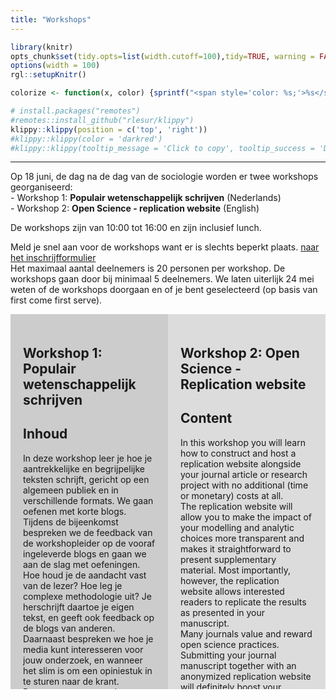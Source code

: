 ```yaml
---
title: "Workshops"
---  
```



  
```r
library(knitr)
opts_chunk$set(tidy.opts=list(width.cutoff=100),tidy=TRUE, warning = FALSE, message = FALSE,comment = "#>", cache=TRUE, class.source=c("test"), class.output=c("test2"), cache.lazy = FALSE)
options(width = 100) 
rgl::setupKnitr()

colorize <- function(x, color) {sprintf("<span style='color: %s;'>%s</span>", color, x) }

```

```r
# install.packages("remotes")
#remotes::install_github("rlesur/klippy")
klippy::klippy(position = c('top', 'right'))
#klippy::klippy(color = 'darkred')
#klippy::klippy(tooltip_message = 'Click to copy', tooltip_success = 'Done')
```


----  

Op 18 juni, de dag na de dag van de sociologie worden er twee workshops georganiseerd:  
- Workshop 1: **Populair wetenschappelijk schrijven** (Nederlands)  
- Workshop 2: **Open Science - replication website**  (English)

De workshops zijn van 10:00 tot 16:00 en zijn inclusief lunch. 

Meld je snel aan voor de workshops want er is slechts beperkt plaats. [naar het inschrijfformulier]()  
Het maximaal aantal deelnemers is 20 personen per workshop. De workshops gaan door bij minimaal 5 deelnemers. We laten uiterlijk 24 mei weten of de workshops doorgaan en of je bent geselecteerd (op basis van first come first serve). 

<div style="background-color: #CCCCCC; width: 50%; height: 600px; float:left; margin: auto; padding: 20px; box-sizing: border-box; overflow-y: auto;"> 


# **Workshop 1**: Populair wetenschappelijk schrijven

## Inhoud
In deze workshop leer je hoe je aantrekkelijke en begrijpelijke teksten schrijft, gericht op een algemeen publiek en in verschillende formats. We gaan oefenen met korte blogs.  
Tijdens de bijeenkomst bespreken we de feedback van de workshopleider op de vooraf ingeleverde blogs en gaan we aan de slag met oefeningen. Hoe houd je de aandacht vast van de lezer? Hoe leg je complexe methodologie uit? Je herschrijft daartoe je eigen tekst, en geeft ook feedback op de blogs van anderen. 
Daarnaast bespreken we hoe je media kunt interesseren voor jouw onderzoek, en wanneer het slim is om een opiniestuk in te sturen naar de krant. Daarvoor gaan we onder meer oefenen met het schrijven van korte (email-)pitches.

## Voorbereiding  
- Schrijf een blog voor LinkedIn van max. 300 woorden over een sociologisch onderwerp naar keuze (dat mag je eigen onderzoek zijn)  
- Mail deze voor 7 juni naar [Stan van Pelt](mailto:stan@stanvanpelt.nl)


## Workshopleider:

<div style= "float: left; margin-right: 7px">

```r
knitr::include_graphics("Stan-van-Pelt_0.jpg")
``` 

</div>

[Stan van Pelt](https://stanvanpelt.nl) is zelfstandig wetenschapsjournalist en schrijfdocent. Hij promoveerde in de neurowetenschappen en schrijft voor media als de Volkskrant en universiteitsbladen. In 2019 won de VWN publicatieprijs voor het beste wetenschapsjournalistieke artikel van dat jaar. Stan geeft schrijfonderwijs aan bètastudenten en is gastdocent bij onder meer de cursus Wetenschapsjournalistiek (SCW).

</div>


  
<div style="background-color: #DCDCDC; width: 50%; height: 600px; float:left; margin: auto; padding: 20px; box-sizing: border-box; overflow-y: auto;"> 


# **Workshop 2**: Open Science - Replication website

## Content
In this workshop you will learn how to construct and host a replication website alongside your journal article or research project with no additional (time or monetary) costs at all.  
The replication website will allow you to make the impact of your modelling and analytic choices more transparent and makes it straightforward to present supplementary material. Most importantly, however, the replication website allows interested readers to replicate the results as presented in your manuscript.  
Many journals value and reward open science practices. Submitting your journal manuscript together with an anonymized replication website will definitely boost your changes to get accepted for publication.
In this workshop we will use R, RStudio, Rmarkdown, Git

## Examples  

- [Franken, R., Bekhuis, H., and Tolsma, J. (2023). Kudos make you run! How runners influence each other on the online social network Strava. *Social Networks*, 72, 151-164](https://www.sciencedirect.com/science/article/pii/S0378873322000909#da0005)  
- 
[Tolsma, J., & Spierings, N. (2024). Twitter and divides in the Dutch parliament: social and political segregation in the following, @-mentions and retweets networks. Information, Communication & Society, 1–20.]( https://doi.org/10.1080/1369118X.2024.2305159) and the [replication website](https://jochemtolsma.github.io/Twitter/)


## Preperation   
- Some prior knowledge of R is recommended but not outright necessary. 
- Install the latest versions of [R](https://cloud.r-project.org/), [RStudio](https://posit.co/download/rstudio-desktop/), [Git](https://git-scm.com/downloads), [GitHub Desktop](https://desktop.github.com/)  
- Register an account at [GitHub](https://github.com/signup?source=login)
- Please email us if you encounter any problems: [Jochem Tolsma](mailto:jochem.tolsma@ru.nl).  
- Please **also email us if you were successful** in installing everything before to the 8th of June [Jochem Tolsma](mailto:jochem.tolsma@ru.nl)


## Workshopleaders:

<div style= "float: left; margin-right: 7px">

```r
knitr::include_graphics("RF.jpeg")
``` 

</div>

[Rob Franken](https://robfranken.net/) Rob's research primarily revolves around exploring the causes of social networks, perceptions within social networks, and social influences driving health-related behaviors and opinion dynamics. He combines traditional survey methods, (online) experiments, big data and social network analyses.
<br>
<br>
<br>

<div style= "float: left; margin-right: 7px">

```r
knitr::include_graphics("jt.jpeg")
``` 

</div>

[Jochem Tolsma](https://www.jochemtolsma.nl) Jochem is professor of Social Divisions between Groups in the Department of Sociology at the University of Groningen and associate professor in the Sociology Department of Radboud University Nijmegen. In his research he focuses on social divisions between groups; the interplay of segregation, inequality and polarization.   

</div>

</div>



<br>
<br>

---  



